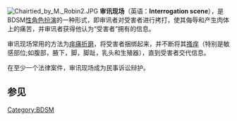 [[File:Chairtied_by_M._Robin2.JPG|thumb]]
'''审讯现场'''（英语：'''Interrogation scene'''），是BDSM[[性角色扮演|性角色扮演]]的一种形式，即审讯者对受害者进行拷打，使其侮辱和产生肉体上的痛苦，并审讯者获得他认为“受害者”拥有的信息。

审讯现场常用的方法为[[痒痛折磨|痒痛折磨]]，将受害者捆绑起来，并不断将其[[搔痒|搔痒]]（特别是敏感部位;如腹部，腋下，脚，脚趾，乳头和生殖器），直到受害者交代信息。

在至少一个法律案件，审讯现场成为民事诉讼辩护。

== 参见 ==
{{reflist}}
{{tsl|en|Strip search prank call scam}}
{{BDSM}}

[[Category:BDSM|Category:BDSM]]
